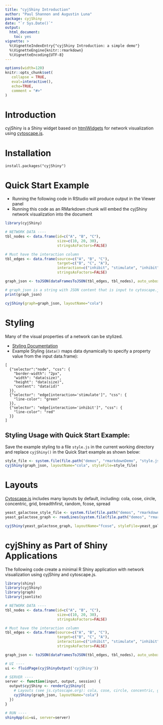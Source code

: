 ```yaml
---
title: "cyjShiny Introduction"
author: "Paul Shannon and Augustin Luna"
package: cyjShiny
date: "`r Sys.Date()`"
output:
  html_document:
    toc: yes
vignette: >
  %\VignetteIndexEntry{"cyjShiny Introduction: a simple demo"}
  %\VignetteEngine{knitr::rmarkdown}
  %\VignetteEncoding{UTF-8}
---
```


<style>
.main-container { width: 1200px; max-width:2800px;}
</style>


```r
options(width=120)
knitr::opts_chunk$set(
   collapse = TRUE,
   eval=interactive(),
   echo=TRUE,
   comment = "#>"
)
```

# Introduction 

cyjShiny is a Shiny widget based on [htmlWidgets](http://www.htmlwidgets.org/index.html]) for network visualization using [cytoscape.js](https://js.cytoscape.org/).


# Installation

```
install.packages("cyjShiny") 
```

# Quick Start Example 

* Running the following code in RStudio will produce output in the Viewer panel
* Running this code as an RMarkdown chunk will embed the cyjShiny network visualization into the document

```r
library(cyjShiny)

# NETWORK DATA ----
tbl_nodes <- data.frame(id=c("A", "B", "C"), 
                        size=c(10, 20, 30),
                        stringsAsFactors=FALSE)

# Must have the interaction column 
tbl_edges <- data.frame(source=c("A", "B", "C"),
                        target=c("B", "C", "A"),
                        interaction=c("inhibit", "stimulate", "inhibit"),
                        stringsAsFactors=FALSE)

graph_json <- toJSON(dataFramesToJSON(tbl_edges, tbl_nodes), auto_unbox=TRUE)

# graph_json is a string with JSON content that is input to cytoscape.js
print(graph_json)

cyjShiny(graph=graph_json, layoutName="cola")
```
# Styling 

Many of the visual properties of a network can be stylized. 

* [Styling Documentation](https://js.cytoscape.org/#style)
* Example Styling (`data()` maps data dynamically to specify a property value from the input data.frame):

```{}
[
  {"selector":"node", "css": {
    "border-width": "2px",
    "width": "data(size)",
    "height": "data(size)", 
    "content": "data(id)"
  }},
  {"selector": "edge[interaction='stimulate']", "css": {
    "line-color": "green"
  }},
  {"selector": "edge[interaction='inhibit']", "css": {
    "line-color": "red"
  }}
]
```

## Styling Usage with Quick Start Example: 

Save the example styling to a file `style.js` in the current working directory and replace `cyjShiny()` in the Quick Start example as shown below:

```r
style_file <- system.file(file.path("demos", "rmarkdownDemo", "style.js"), package="cyjShiny")
cyjShiny(graph_json, layoutName="cola", styleFile=style_file)
```

# Layouts 

[Cytoscape.js](https://js.cytoscape.org/) includes many layouts by default, including: cola, cose, circle, concentric, grid, breadthfirst, random, fcose, spread

```r
yeast_galactose_style_file <- system.file(file.path("demos", "rmarkdownDemo", "yeastGalactoseStyle.js"), package="cyjShiny")
yeast_galactose_graph <- readLines(system.file(file.path("demos", "rmarkdownDemo", "yeastGalactose.cyjs"), package="cyjShiny"))

cyjShiny(yeast_galactose_graph, layoutName="fcose", styleFile=yeast_galactose_style_file)
```

# cyjShiny as Part of Shiny Applications

The following code create a minimal R Shiny application with network visualization using cyjShiny and cytoscape.js. 

```r
library(shiny)
library(cyjShiny)
library(graph)
library(jsonlite)

# NETWORK DATA ----
tbl_nodes <- data.frame(id=c("A", "B", "C"), 
                        size=c(10, 20, 30),
                        stringsAsFactors=FALSE)

# Must have the interaction column 
tbl_edges <- data.frame(source=c("A", "B", "C"),
                        target=c("B", "C", "A"),
                        interaction=c("inhibit", "stimulate", "inhibit"),
                        stringsAsFactors=FALSE)

graph_json <- toJSON(dataFramesToJSON(tbl_edges, tbl_nodes), auto_unbox=TRUE)

# UI ----
ui <- fluidPage(cyjShinyOutput('cyjShiny'))

# SERVER ----
server <- function(input, output, session) {
  output$cyjShiny <- renderCyjShiny({
    # Layouts (see js.cytoscape.org): cola, cose, circle, concentric, grid, breadthfirst, random, fcose, spread
    cyjShiny(graph_json, layoutName="cola")
  })
}

# RUN ----
shinyApp(ui=ui, server=server)
```
